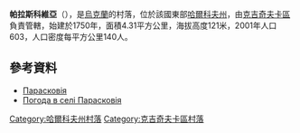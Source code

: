 {{coord|49|21|59|N|35|57|40|E|scale:100000_region:UA|display=title}}

'''帕拉斯科維亞'''（{{lang-uk|Парасковія}}），是[[烏克蘭|烏克蘭]]的村落，位於該國東部[[哈爾科夫州|哈爾科夫州]]，由[[克吉奇夫卡區|克吉奇夫卡區]]負責管轄，始建於1750年，面積4.31平方公里，海拔高度121米，2001年人口603，人口密度每平方公里140人。

==參考資料==
* [http://w1.c1.rada.gov.ua/pls/z7502/A005?rdat1=09.01.2009&rf7571=33350 Парасковія]{{dead link|date=2018年2月 |bot=InternetArchiveBot |fix-attempted=yes }}
* [http://weather.in.ua/ua/har'kovskaja/19604 Погода в селі Парасковія] {{Wayback|url=http://weather.in.ua/ua/har'kovskaja/19604 |date=20160323025426 }}

{{DEFAULTSORT:Парасковія}}
[[Category:哈爾科夫州村落|Category:哈爾科夫州村落]]
[[Category:克吉奇夫卡區村落|Category:克吉奇夫卡區村落]]


{{Kharkiv-geo-stub}}